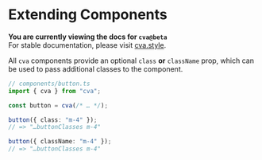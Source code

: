 
# Extending Components

<Callout type="warning">

**You are currently viewing the docs for `cva@beta`**  
For stable documentation, please visit [cva.style](https://cva.style).

</Callout>

All `cva` components provide an optional `class` **or** `className` prop, which can be used to pass additional classes to the component.

```ts
// components/button.ts
import { cva } from "cva";

const button = cva(/* … */);

button({ class: "m-4" });
// => "…buttonClasses m-4"

button({ className: "m-4" });
// => "…buttonClasses m-4"
```
